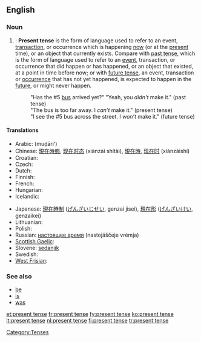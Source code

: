 ==English==

===Noun===
{{en-noun|sg=[[present]] [[tense]]}}

# {{grammar}}: '''Present tense''' is the form of language used to refer to an event, [[transaction]], or occurrence which is happening [[now]] (or at the [[present]] time), or an object that currently exists. Compare with [[past tense]], which is the form of language used to refer to an [[event]], transaction, or occurrence that did happen or has happened, or an object that existed, at a point in time before now; or with [[future tense]], an event, transaction or [[occurrence]] that has not yet happened, is expected to happen in the [[future]], or might never happen.
#: "Has the #5 [[bus]] arrived yet?" "Yeah, you ''didn't'' make it." (past tense)
#: "The bus is too far away. I ''can’t'' make it." (present tense)
#: "I see the #5 bus across the street. I ''won’t'' make it." (future tense)

====Translations====
{{trans-top|form of language}}
* Arabic: {{Arab|[[مضارع]]}} (muḍāriʻ)
* Chinese: [[現在時態]], [[现在时态]] (xiànzài shítài), [[現在時]], [[现在时]] (xiànzàishí)
* Croatian: {{t-|hr|prezent|m}}
* Czech: {{t-|cs|přítomný čas|m}}
* Dutch: {{t+|nl|tegenwoordige tijd|m}}
* Finnish: {{t+|fi|preesens}}
* French: {{t+|fr|présent}}
* Hungarian: {{t-|hu|jelen idő}}
* Icelandic: {{t+|is|nútíð|f}}
{{trans-mid}}
* Japanese: [[現在時制]] ([[げんざいじせい]], genzai jisei), [[現在形]] ([[げんざいけい]], genzaikei)
* Lithuanian: {{t|lt|esamasis laikas|m|xs=Lithuanian}}
* Polish: {{t+|pl|czas teraźniejszy|m}}
* Russian: [[настоящее время]] (nastojáščeje vrémja) {{n}}
* [[Scottish Gaelic]]: {{t-|gd|tràth làthaireach|m|xs=Scottish Gaelic}}
* Slovene: [[sedanjik]] {{m}}
* Swedish: {{t+|sv|presens}}
* [[West Frisian]]: {{t|fy|notiid|xs=West Frisian}}
{{trans-bottom}}

===See also===
* [[be]]
* [[is]]
* [[was]]

[[Category:Tenses]]

[[et:present tense]]
[[fr:present tense]]
[[fy:present tense]]
[[ko:present tense]]
[[lt:present tense]]
[[nl:present tense]]
[[fi:present tense]]
[[tr:present tense]]